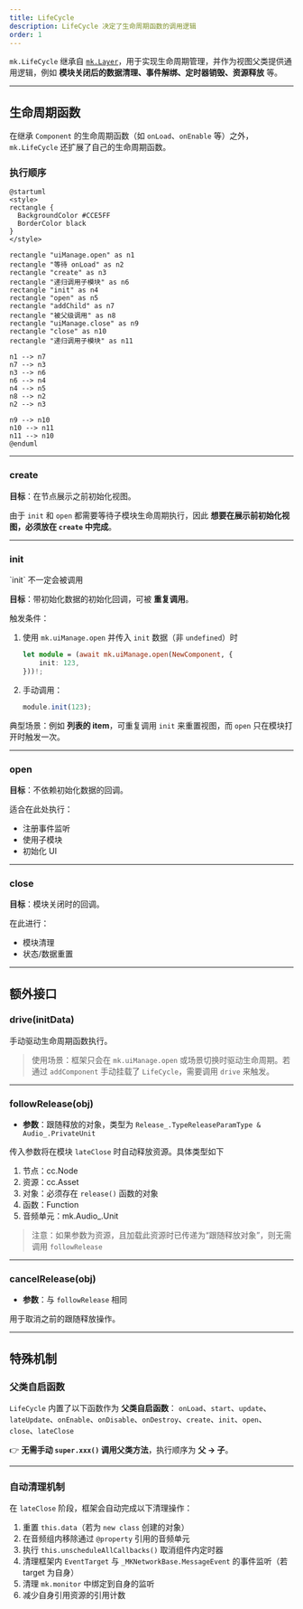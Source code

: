 ```yaml
---
title: LifeCycle
description: LifeCycle 决定了生命周期函数的调用逻辑
order: 1
---
```


`mk.LifeCycle` 继承自 [`mk.Layer`](./layer)，用于实现生命周期管理，并作为视图父类提供通用逻辑，例如 **模块关闭后的数据清理、事件解绑、定时器销毁、资源释放** 等。

---

## 生命周期函数

在继承 `Component` 的生命周期函数（如 `onLoad`、`onEnable` 等）之外，`mk.LifeCycle` 还扩展了自己的生命周期函数。

### 执行顺序

```plantuml
@startuml
<style>
rectangle {
  BackgroundColor #CCE5FF
  BorderColor black
}
</style>

rectangle "uiManage.open" as n1
rectangle "等待 onLoad" as n2
rectangle "create" as n3
rectangle "递归调用子模块" as n6
rectangle "init" as n4
rectangle "open" as n5
rectangle "addChild" as n7
rectangle "被父级调用" as n8
rectangle "uiManage.close" as n9
rectangle "close" as n10
rectangle "递归调用子模块" as n11

n1 --> n7
n7 --> n3
n3 --> n6
n6 --> n4
n4 --> n5
n8 --> n2
n2 --> n3

n9 --> n10
n10 --> n11
n11 --> n10
@enduml
```

---

### create

**目标**：在节点展示之前初始化视图。

由于 `init` 和 `open` 都需要等待子模块生命周期执行，因此 **想要在展示前初始化视图，必须放在 `create` 中完成**。

---

### init

<Note type="warning" title="注意">
    `init` 不一定会被调用
</Note>

**目标**：带初始化数据的初始化回调，可被 **重复调用**。

触发条件：

1. 使用 `mk.uiManage.open` 并传入 `init` 数据（非 `undefined`）时

    ```ts
    let module = (await mk.uiManage.open(NewComponent, {
        init: 123,
    }))!;
    ```

2. 手动调用：

    ```ts
    module.init(123);
    ```

典型场景：例如 **列表的 item**，可重复调用 `init` 来重置视图，而 `open` 只在模块打开时触发一次。

---

### open

**目标**：不依赖初始化数据的回调。

适合在此处执行：

-   注册事件监听
-   使用子模块
-   初始化 UI

---

### close

**目标**：模块关闭时的回调。

在此进行：

-   模块清理
-   状态/数据重置

---

## 额外接口

### drive(initData)

手动驱动生命周期函数执行。

> 使用场景：框架只会在 `mk.uiManage.open` 或场景切换时驱动生命周期。若通过 `addComponent` 手动挂载了 `LifeCycle`，需要调用 `drive` 来触发。

---

### followRelease(obj)

-   **参数**：跟随释放的对象，类型为 `Release_.TypeReleaseParamType & Audio_.PrivateUnit`

传入参数将在模块 `lateClose` 时自动释放资源。具体类型如下

1.  节点：cc.Node
1.  资源：cc.Asset
1.  对象：必须存在 `release()` 函数的对象
1.  函数：Function
1.  音频单元：mk.Audio\_.Unit

> 注意：如果参数为资源，且加载此资源时已传递为“跟随释放对象”，则无需调用 `followRelease`

---

### cancelRelease(obj)

-   **参数**：与 `followRelease` 相同

用于取消之前的跟随释放操作。

---

## 特殊机制

### 父类自启函数

`LifeCycle` 内置了以下函数作为 **父类自启函数**：
`onLoad`、`start`、`update`、`lateUpdate`、`onEnable`、`onDisable`、`onDestroy`、`create`、`init`、`open`、`close`、`lateClose`

👉 **无需手动 `super.xxx()` 调用父类方法**，执行顺序为 **父 → 子**。

---

### 自动清理机制

在 `lateClose` 阶段，框架会自动完成以下清理操作：

1. 重置 `this.data`（若为 `new class` 创建的对象）
2. 在音频组内移除通过 `@property` 引用的音频单元
3. 执行 `this.unscheduleAllCallbacks()` 取消组件内定时器
4. 清理框架内 `EventTarget` 与 `_MKNetworkBase.MessageEvent` 的事件监听（若 target 为自身）
5. 清理 `mk.monitor` 中绑定到自身的监听
6. 减少自身引用资源的引用计数
